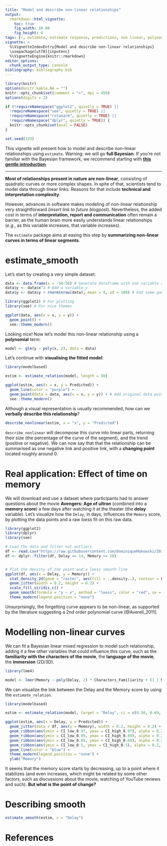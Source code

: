 ```yaml
---
title: "Model and describe non-linear relationships"
output: 
  rmarkdown::html_vignette:
    toc: true
    fig_width: 10.08
    fig_height: 6
tags: [r, estimate, estimate response, predictions, non linear, polynomial]
vignette: >
  %\VignetteIndexEntry{Model and describe non-linear relationships}
  \usepackage[utf8]{inputenc}
  %\VignetteEngine{knitr::rmarkdown}
editor_options: 
  chunk_output_type: console
bibliography: bibliography.bib
---
```


```r
library(knitr)
options(knitr.kable.NA = "")
knitr::opts_chunk$set(comment = ">", dpi = 450)
options(digits = 2)

if (!requireNamespace("ggplot2", quietly = TRUE) ||
  !requireNamespace("see", quietly = TRUE) ||
  !requireNamespace("rstanarm", quietly = TRUE) ||
  !requireNamespace("dplyr", quietly = TRUE)) {
  knitr::opts_chunk$set(eval = FALSE)
}

set.seed(333)
```

This vignette will present how to model and describe non-linear relationships
using `estimate`. Warning: we will go **full Bayesian**. If you're not familiar
with the Bayesian framework, we recommend starting with [**this gentle
introduction**](https://easystats.github.io/bayestestR/articles/bayestestR.html).

-----------

**Most of relationships present in nature are non-linear**, consisting of
quadratic curves or more complex shapes. In spite of that, scientists tend to
model data through linear links. Reasons for that include **technical and
interpretation complexity**.

However, advances in software makes modeling of non-linear relationship very
straightforward (*insert link to future blogpost*). Nevertheless, the added cost
in terms of **interpretation, report and communication** often remain a barrier,
as the human brain more easily understands linear relationships (*e.g.*, as this
variable increases, that variable increases).

The `estimate` package aims at easing this step by **summarizing non-linear
curves in terms of linear segments**.

# estimate_smooth

Let's start by creating a very simple dataset:

```r
data <- data.frame(x = -50:50) # Generate dataframe with one variable x
data$y <- data$x^2 # Add a variable y
data$y <- data$y + rnorm(nrow(data), mean = 0, sd = 100) # Add some gaussian noise
```

```r
library(ggplot2) # For plotting
library(see) # For nice themes

ggplot(data, aes(x = x, y = y)) +
  geom_point() +
  see::theme_modern()
```

Looking nice! Now let's model this non-linear relationship using a
**polynomial** term:

```r
model <- glm(y ~ poly(x, 2), data = data)
```

Let's continue with **visualising the fitted model**:

```r
library(modelbased)

estim <- estimate_relation(model, length = 50)

ggplot(estim, aes(x = x, y = Predicted)) +
  geom_line(color = "purple") +
  geom_point(data = data, aes(x = x, y = y)) + # Add original data points
  see::theme_modern()
```

Although a visual representation is usually recommended, how can we **verbally
describe this relationship**?

```r
describe_nonlinear(estim, x = "x", y = "Predicted")
```

`describe_nonlinear` will decompose this curve into linear parts, returning their
size (the percentage of the curve of the segment), and the trend (positive or
negative). We can now say that that the relationship can be summarised as one
negative link and positive link, with a **changing point** located roughly
around 0.

# Real application: Effect of time on memory

We will download and use a dataset where participants had to answer questions
about the movie **Avengers: Age of ultron** (combined into a **memory score**) a
few days after watching it at the theater (the **delay** variable). Let's
visualize how the `Delay`, in days, influences the `Memory` score, by plotting
the data points and a raw *loess* fit on this raw data.

```r
library(ggplot2)
library(dplyr)
library(see)

# Load the data and filter out outliers
df <- read.csv("https://raw.githubusercontent.com/DominiqueMakowski/2017being/master/data/data.csv")
df <- dplyr::filter(df, Delay <= 14, Memory >= 20)


# Plot the density of the point and a loess smooth line
ggplot(df, aes(x = Delay, y = Memory)) +
  stat_density_2d(geom = "raster", aes(fill = ..density..), contour = FALSE) +
  geom_jitter(width = 0.2, height = 0.2) +
  scale_fill_viridis_c() +
  geom_smooth(formula = "y ~ x", method = "loess", color = "red", se = FALSE) +
  theme_modern(legend.position = "none")
```

Unsurprisingly, the forgetting curve appears to be non-linear, as supported by
the literature suggesting a 2nd order polynomial curve [@Averell_2011].

# Modelling non-linear curves

We can fit a Bayesian linear mixed regression to model such relationship, adding
it a few other variables that could influence this curve, such as the
**familiarity with the characters of the movie**, the **language of the movie**,
the **immersion** (2D/3D).

```r
library(lme4)

model <- lmer(Memory ~ poly(Delay, 2) * Characters_Familiarity + (1 | Movie_Language) + (1 | Immersion), data = df)
```


We can visualize the link between the Delay and the Memory score by using the
`estimate_relation`.

```r
library(modelbased)

estim <- estimate_relation(model, target = "Delay", ci = c(0.50, 0.69, 0.89, 0.97))

ggplot(estim, aes(x = Delay, y = Predicted)) +
  geom_jitter(data = df, aes(y = Memory), width = 0.2, height = 0.2) +
  geom_ribbon(aes(ymin = CI_low_0.97, ymax = CI_high_0.97), alpha = 0.2, fill = "blue") +
  geom_ribbon(aes(ymin = CI_low_0.89, ymax = CI_high_0.89), alpha = 0.2, fill = "blue") +
  geom_ribbon(aes(ymin = CI_low_0.69, ymax = CI_high_0.69), alpha = 0.2, fill = "blue") +
  geom_ribbon(aes(ymin = CI_low_0.5, ymax = CI_high_0.5), alpha = 0.2, fill = "blue") +
  geom_line(color = "blue") +
  theme_modern(legend.position = "none") +
  ylab("Memory")
```

It seems that the memory score starts by decreasing, up to a point where it
stabilizes (and even increases, which might be related by some other factors,
such as discussions about the movie, watching of YouTube reviews and such).
**But what is the point of change?**

# Describing smooth

```r
estimate_smooth(estim, x = "Delay")
```

# References

